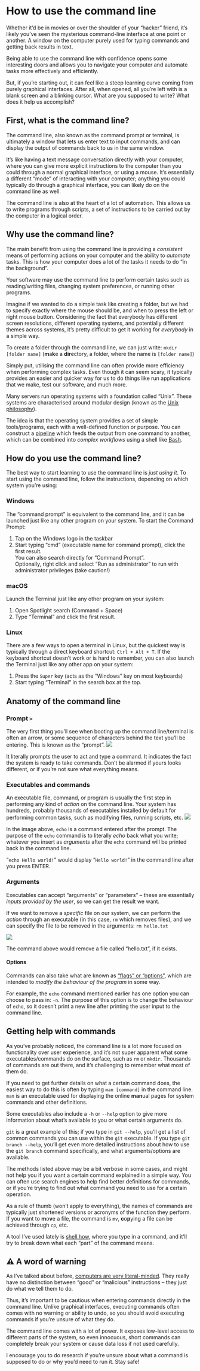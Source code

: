 # How to use the command line

Whether it’d be in movies or over the shoulder of your “hacker” friend, it’s likely you’ve seen the mysterious command-line interface at one point or another. A window on the computer purely used for typing commands and getting back results in text.

Being able to use the command line with confidence opens some interesting doors and allows you to navigate your computer and automate tasks more effectively and efficiently.

But, if you’re starting out, it can feel like a steep learning curve coming from purely graphical interfaces. After all, when opened, all you’re left with is a blank screen and a blinking cursor. What are you supposed to write? What does it help us accomplish?

## First, what is the command line?

The command line, also known as the command prompt or terminal, is ultimately a window that lets us enter text to input commands, and can display the output of commands back to us in the same window.

It’s like having a text message conversation directly with your computer, where you can give more explicit instructions to the computer than you could through a normal graphical interface, or using a mouse. It’s essentially a different “mode” of interacting with your computer; anything you could typically do through a graphical interface, you can likely do on the command line as well.

The command line is also at the heart of a lot of automation. This allows us to write programs through scripts, a set of instructions to be carried out by the computer in a logical order.

## Why use the command line?

The main benefit from using the command line is providing a _consistent_ means of performing actions on your computer and the ability to _automate_ tasks. This is how your computer does a lot of the tasks it needs to do “in the background”.

Your software may use the command line to perform certain tasks such as reading/writing files, changing system preferences, or running other programs.

Imagine if we wanted to do a simple task like creating a folder, but we had to specify exactly where the mouse should be, and when to press the left or right mouse button. Considering the fact that everybody has different screen resolutions, different operating systems, and potentially different themes across systems, it’s pretty difficult to get it working for _everybody_ in a simple way.

To create a folder through the command line, we can just write:
`mkdir [folder name]`
(**m**a**k**e a **dir**ectory, a folder, where the name is `[folder name]`)

Simply put, utilising the command line can often provide more efficiency when performing complex tasks. Even though it can seem scary, it typically provides an easier and quicker way for us to do things like run applications that we make, test our software, and much more.

Many servers run operating systems with a foundation called “Unix”. These systems are characterised around modular design (known as the [Unix philosophy](https://en.wikipedia.org/wiki/Unix_philosophy)).

The idea is that the operating system provides a set of simple tools/programs, each with a well-defined function or purpose. You can construct a [pipeline](<https://en.wikipedia.org/wiki/Pipeline_(Unix)>) which feeds the output from one command to another, which can be combined into _complex workflows_ using a shell like [Bash](https://nevulo.xyz/blog/what-is-bash).

## How do you use the command line?

The best way to start learning to use the command line is _just using it_.
To start using the command line, follow the instructions, depending on which system you’re using:

### Windows

The “command prompt” is equivalent to the command line, and it can be launched just like any other program on your system. To start the Command Prompt:

1. Tap on the Windows logo in the taskbar
2. Start typing “cmd” (executable name for command prompt), click the first result.  
   You can also search directly for “Command Prompt”.  
   Optionally, right click and select “Run as administrator” to run with administrator privileges (take caution!)

### macOS

Launch the Terminal just like any other program on your system:

1. Open Spotlight search (Command + Space)
2. Type “Terminal” and click the first result.

### Linux

There are a few ways to open a terminal in Linux, but the quickest way is typically through a direct keyboard shortcut: `Ctrl + Alt + T`.
If the keyboard shortcut doesn’t work or is hard to remember, you can also launch the Terminal just like any other app on your system:

1. Press the `Super` key (acts as the “Windows” key on most keyboards)
2. Start typing “Terminal” in the search box at the top.

## Anatomy of the command line

### Prompt `>`

The very first thing you’ll see when booting up the command line/terminal is often an arrow, or some sequence of characters behind the text you’ll be entering. This is known as the “prompt”.
![](./assets/command-line/prompt.png)

It literally prompts the user to act and type a command. It indicates the fact the system is ready to take commands. Don’t be alarmed if yours looks different, or if you’re not sure what everything means.

### Executables and commands

An executable file, command, or program is usually the first step in performing any kind of _action_ on the command line. Your system has hundreds, probably thousands of executables installed by default for performing common tasks, such as modifying files, running scripts, etc.
![](./assets/command-line/command.png)

In the image above, `echo` is a command entered after the prompt. The purpose of the `echo` command is to literally _echo_ back what you write; whatever you insert as _arguments_ after the `echo` command will be printed back in the command line.

“`echo Hello world!`” would display “`Hello world!`” in the command line after you press ENTER.

### Arguments

Executables can accept “arguments” or “parameters” – these are essentially _inputs provided by the user_, so we can get the result we want.

If we want to remove a _specific_ file on our system, we can perform the _action_ through an executable (in this case, `rm` which removes files), and we can specify the file to be removed in the arguments:
`rm hello.txt`

![](./assets/command-line/arguments.png)

The command above would remove a file called “hello.txt”, if it exists.

#### Options

Commands can also take what are known as [“flags” or “options”](https://pubs.opengroup.org/onlinepubs/9699919799/basedefs/V1_chap12.html), which are intended to _modify the behaviour of the program_ in some way.

For example, the `echo` command mentioned earlier has one option you can choose to pass in: `-n`. The purpose of this option is to change the behaviour of `echo`, so it doesn’t print a new line after printing the user input to the command line.

## Getting help with commands

As you’ve probably noticed, the command line is a lot more focused on functionality over user experience, and it’s not super apparent what some executables/commands do on the surface, such as `rm` or `mkdir`. Thousands of commands are out there, and it’s challenging to remember what most of them do.

If you need to get further details on what a certain command does, the easiest way to do this is often by typing `man [command]` in the command line. `man` is an executable used for displaying the online **man**ual pages for system commands and other definitions.

Some executables also include a `-h` or `--help` option to give more information about what’s available to you or what certain arguments do.

`git` is a great example of this; if you type in `git --help`, you’ll get a list of common commands you can use within the `git` executable. If you type `git branch --help`, you’ll get even more detailed instructions about how to use the `git branch` command specifically, and what arguments/options are available.

The methods listed above may be a bit verbose in some cases, and might not help you if you want a certain command explained in a simple way. You can often use search engines to help find better definitions for commands, or if you’re trying to find out what command you need to use for a certain operation.

As a rule of thumb (won’t apply to everything), the names of commands are typically just shortened versions or acronyms of the function they perform. If you want to **m**o**v**e a file, the command is `mv`, **c**o**p**ying a file can be achieved through `cp`, etc.

A tool I’ve used lately is [shell.how](https://www.shell.how/ "shell.how"), where you type in a command, and it’ll try to break down what each “part” of the command means.

## ⚠️ A word of warning

As I’ve talked about before, [computers are very literal-minded](https://nevulo.xyz/blog/what-is-xss). They really have no distinction between “good” or “malicious” instructions – they just do what we tell them to do.

Thus, it’s important to be cautious when entering commands directly in the command line. Unlike graphical interfaces, executing commands often comes with no warning or ability to undo, so you should avoid executing commands if you’re unsure of what they do.

The command line comes with a lot of power. It exposes low-level access to different parts of the system, so even innocuous, short commands can completely break your system or cause data loss if not used carefully.

I encourage you to do research if you’re unsure about what a command is supposed to do or why you’d need to run it. Stay safe!

<!--[PROPERTIES]
- slug: 'command-line'
  title: 'How to use the command line'
  description: "Knowing how to use (and master) the command line can help you gain a better foundational understanding of computers under the hood and automating tasks."
  image: cover.jpg
  createdAt: 1650540000000
  location: 'posts/command-line.mdx'
  readTimeMins: 6
  difficulty: Beginner
  coverAuthor: Lukas
  coverAuthorUrl: https://unsplash.com/@lukash
  author: Nevulo
  labels:
    - programming
    - cli
    - shell
-->
